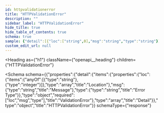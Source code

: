 ```yaml
---
id: httpvalidationerror
title: "HTTPValidationError"
description: ""
sidebar_label: "HTTPValidationError"
hide_title: true
hide_table_of_contents: true
schema: true
sample: {"detail":[{"loc":["string",0],"msg":"string","type":"string"}]}
custom_edit_url: null
---
```



<Heading
  as={"h1"}
  className={"openapi__heading"}
  children={"HTTPValidationError"}
>
</Heading>





<Schema
  schema={{"properties":{"detail":{"items":{"properties":{"loc":{"items":{"anyOf":[{"type":"string"},{"type":"integer"}]},"type":"array","title":"Location"},"msg":{"type":"string","title":"Message"},"type":{"type":"string","title":"Error Type"}},"type":"object","required":["loc","msg","type"],"title":"ValidationError"},"type":"array","title":"Detail"}},"type":"object","title":"HTTPValidationError"}}
  schemaType={"response"}
>
  
</Schema>
            